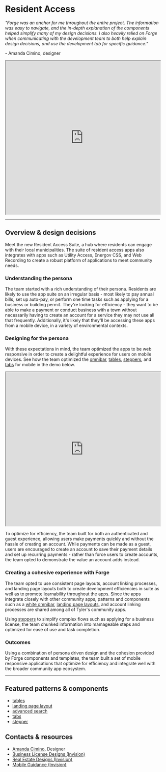 # Resident Access

_"Forge was an anchor for me throughout the entire project. The information was easy to navigate, and the in-depth explanation of the components helped simplify many
of my design decisions. I also heavily relied on Forge when communicating with the development team to both help explain design decisions, and use the development
tab for specific guidance."_

\- Amanda Cimino, designer

<iframe width="100%" height="500" src="https://web.microsoftstream.com/embed/video/069ab4fb-5050-4d33-b20a-851773e11410?autoplay=false&amp;showinfo=true" allowFullScreen style={{border: 'none'}}></iframe>

---

## Overview & design decisions

Meet the new Resident Access Suite, a hub where residents can engage with their local municipalities. The suite of resident access apps also integrates with apps such as
Utility Access, Energov CSS, and Web Recording to create a robust platform of applications to meet community needs. 

### Understanding the persona 

The team started with a rich understanding of their persona. Residents are likely to use the app suite on an irregular basis - most likely to pay annual bills, set up
auto-pay, or perform one time tasks such as applying for a business or building permit. They're looking for efficiency - they want to be able to make a payment or
conduct business with a town without necessarily having to create an account for a service they may not use all that frequently. Additionally, it's likely that they'll
be accessing these apps from a mobile device, in a variety of environmental contexts.

### Designing for the persona

With these expectations in mind, the team optimized the apps to be web responsive in order to create a delightful experience for users on mobile devices. See how the
team optimized the [omnibar](/components/omnibar#responsive), [tables](/components/table-data/table#responsive), [steppers](/components/stepper), and [tabs](/components/navigation/tabs/#responsive)
for mobile in the demo below.

<iframe width="100%" height="500" src="https://web.microsoftstream.com/embed/video/46c697cd-8869-48bd-b9af-f7307d669f89?autoplay=false&amp;showinfo=true" allowFullScreen style={{border: 'none'}}></iframe>


To optimize for efficiency, the team built for both an authenticated and guest experience, allowing users make payments quickly and without the hassle of creating an
account. While payments can be made as a guest, users are encouraged to create an account  to save their payment details and set up recurring payments - rather than
force users to create accounts, the team opted to demonstrate the value an account adds instead. 

### Creating a cohesive experience with Forge 

The team opted to use consistent page layouts, account linking processes, and landing page layouts both to create development efficiencies in suite as well as to
promote learnability throughout the apps. Since the apps integrate closely with other community apps, patterns and components such as a
[white omnibar](/get-started/branding-community#2-omnibar-styling), [landing page layouts](/components/landing-page-layout), and account linking processes are
shared among all of Tyler's community apps. 

Using [steppers](/components/stepper) to simplify complex flows such as applying for a business license, the team chunked information into mamageable steps and
optimized for ease of use and task completion.

### Outcomes

Using a combination of persona driven design and the cohesion provided by Forge components and templates, the team built a set of mobile responsive applications
that optimize for efficiency and integrate well with the broader community app ecosystem. 

---

<Columns columns="two" type="equal">

<div>

## Featured patterns & components

- [tables](/components/table-data/table#responsive)
- [landing page layout](/components/landing-page-layout)
- [advanced search](/patterns/search-and-filter#1-initiate-search)
- [tabs](/components/navigation/tabs/#responsive)
- [stepper](/components/stepper)

</div>

<div>

## Contacts & resources

- <a href="mailto:amanda.cimino@tylertech.com">Amanda Cimino</a>, Designer
- <a href="https://tylertech.invisionapp.com/share/MWYOTXH2DA3" target="_blank" rel="noreferrer noopener">Business License Designs (Invision)</a>
- <a href="https://tylertech.invisionapp.com/share/REZBMX44VA7" target="_blank" rel="noreferrer noopener">Real Estate Designs (Invision)</a>
- <a href="https://tylertech.invisionapp.com/share/MX101QIFGJKE#/screens" target="_blank" rel="noreferrer noopener">Mobile Guidance (Invision)</a>
 
</div>

</Columns>
